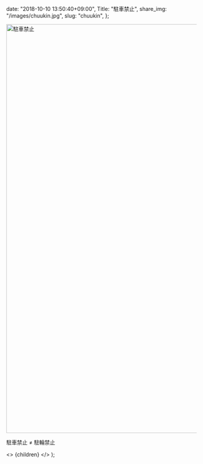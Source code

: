 
  date: "2018-10-10 13:50:40+09:00",
  Title: "駐車禁止",
  share_img: "/images/chuukin.jpg",
  slug: "chuukin",
};

<img src="/images/chuukin.jpg" alt="駐車禁止" width="1080" height="1080" />

<span className="caption">駐車禁止 ≠ 駐輪禁止</span>

  <>
    <Head>
      <title>{meta.Title} | 異郷好実</title>
    </Head>
    <PostLayout meta={meta}>{children}</PostLayout>
  </>
);
